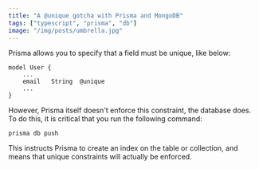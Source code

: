 ```yaml
---
title: "A @unique gotcha with Prisma and MongoDB"
tags: ["typescript", "prisma", "db"]
image: "/img/posts/umbrella.jpg"
---
```



<Post backgroundImage="umbrella.jpg" title="A @unique gotcha with Prisma and MongoDB" author="Matthew C Wake">

Prisma allows you to specify that a field must be unique, like below:

```
model User {
    ...
    email   String  @unique
    ...
}
```

However, Prisma itself doesn't enforce this constraint, the database does. To do this, it is critical that you run the following command:

```
prisma db push
```

This instructs Prisma to create an index on the table or collection, and means that unique constraints will actually be enforced.

<PostReference
  title="Prisma on Github"
  href="https://github.com/prisma/prisma/issues/6727"
/>

<PostReference
  title="Photo by Noah Näf"
  href="https://unsplash.com/s/photos/unique?utm_source=unsplash&utm_medium=referral&utm_content=creditCopyText"
/>

</Post>
